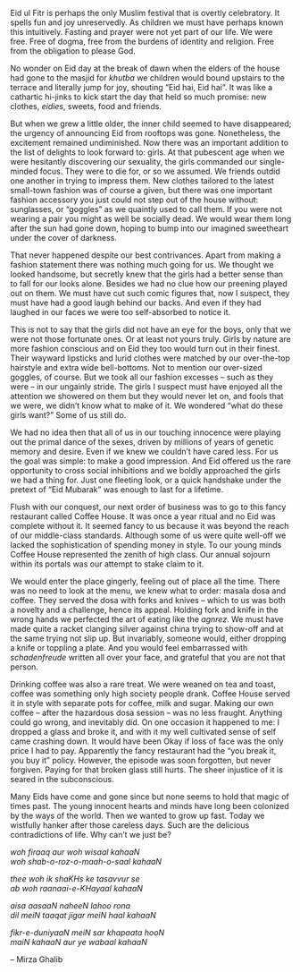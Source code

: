 <div className="">

<p>Eid ul Fitr is perhaps the only Muslim festival that is overtly celebratory. It spells fun and joy unreservedly. As children we must have perhaps known this intuitively. Fasting and prayer were not yet part of our life. We were free. Free of dogma, free from the burdens of identity and religion. Free from the obligation to please God. <span id="more-1137"></span></p>
<p>No wonder on Eid day at the break of dawn when the elders of the house had gone to the masjid for <em>khutba</em> we children would bound upstairs to the terrace and literally jump for joy, shouting &#8220;Eid hai, Eid hai&#8221;. It was like a cathartic hi-jinks to kick start the day that held so much promise: new clothes, <em>eidies</em>, sweets, food and friends.</p>
<p>But when we grew a little older, the inner child seemed to have disappeared; the urgency of announcing Eid from rooftops was gone. Nonetheless, the excitement remained undiminished. Now there was an important addition to the list of delights to look forward to: girls. At that pubescent age when we were hesitantly discovering our sexuality, the girls commanded our single-minded focus. They were to die for, or so we assumed. We friends outdid one another in trying to impress them. New clothes tailored to the latest small-town fashion was of course a given, but there was one important fashion accessory you just could not step out of the house without: sunglasses, or &#8220;goggles&#8221; as we quaintly used to call them. If you were not wearing a pair you might as well be socially dead. We would wear them long after the sun had gone down, hoping to bump into our imagined sweetheart under the cover of darkness.</p>
<p>That never happened despite our best contrivances. Apart from making a fashion statement there was nothing much going for us. We thought we looked handsome, but secretly knew that the girls had a better sense than to fall for our looks alone. Besides we had no clue how our preening played out on them. We must have cut such comic figures that, now I suspect, they must have had a good laugh behind our backs. And even if they had laughed in our faces we were too self-absorbed to notice it.</p>
<p>This is not to say that the girls did not have an eye for the boys, only that we were not those fortunate ones. Or at least not yours truly. Girls by nature are more fashion conscious and on Eid they too would turn out in their finest.  Their wayward lipsticks and lurid clothes were matched by our over-the-top hairstyle and extra wide bell-bottoms. Not to mention our over-sized goggles, of course. But we took all our fashion excesses &#8211; such as they were &#8211; in our ungainly stride. The girls I suspect must have enjoyed all the attention we showered on them but they would never let on, and fools that we were, we didn&#8217;t know what to make of it. We wondered &#8220;what do these girls want?&#8221; Some of us still do.</p>
<p>We had no idea then that all of us in our touching innocence were playing out the primal dance of the sexes, driven by millions of years of genetic memory and desire. Even if we knew we couldn&#8217;t have cared less. For us the goal was simple: to make a good impression. And Eid offered us the rare opportunity to cross social inhibitions and we boldly approached the girls we had a thing for. Just one fleeting look, or a quick handshake under the pretext of &#8220;Eid Mubarak&#8221; was enough to last for a lifetime.</p>
<p>Flush with our conquest, our next order of business was to go to this fancy restaurant called Coffee House. It was once a year ritual and no Eid was complete without it. It seemed fancy to us because it was beyond the reach of our middle-class standards. Although some of us were quite well-off we lacked the sophistication of spending money in style. To our young minds Coffee House represented the zenith of high class. Our annual sojourn within its portals was our attempt to stake claim to it.</p>
<p>We would enter the place gingerly, feeling out of place all the time. There was no need to look at the menu, we knew what to order: masala dosa and coffee. They served the dosa with forks and knives &#8211; which to us was both a novelty and a challenge, hence its appeal. Holding fork and knife in the wrong hands we perfected the art of eating like the <em>agnrez</em>. We must have made quite a racket clanging silver against china trying to show-off and at the same trying not slip up. But invariably, someone would, either dropping a knife or toppling a plate. And you would feel embarrassed with <em>schadenfreude</em> written all over your face, and grateful that you are not that person.</p>
<p>Drinking coffee was also a rare treat. We were weaned on tea and toast, coffee was something only high society people drank. Coffee House served it in style with separate pots for coffee, milk and sugar. Making our own coffee &#8211; after the hazardous dosa session &#8211; was no less fraught. Anything could go wrong, and inevitably did. On one occasion it happened to me: I dropped a glass and broke it, and with it my well cultivated sense of self came crashing down. It would have been Okay if loss of face was the only price I had to pay. Apparently the fancy restaurant had the &#8220;you break it, you buy it&#8221; policy. However, the episode was soon forgotten, but never forgiven. Paying for that broken glass still hurts. The sheer injustice of it is seared in the subconscious.</p>
<p>Many Eids have come and gone since but none seems to hold that magic of times past. The young innocent hearts and minds have long been colonized by the ways of the world. Then we wanted to grow up fast. Today we wistfully hanker after those careless days. Such are the delicious contradictions of life. Why can&#8217;t we just be?</p>
<div class="separator"></div>
<p><em>woh firaaq aur woh wisaal kahaaN<br />
woh shab-o-roz-o-maah-o-saal kahaaN</em></p>
<p><em>thee woh ik shaKHs ke tasavvur se<br />
ab woh raanaai-e-KHayaal kahaaN</em></p>
<p><em>aisa aasaaN naheeN lahoo rona<br />
dil meiN taaqat jigar meiN haal kahaaN</em></p>
<p><em>fikr-e-duniyaaN meiN sar khapaata hooN<br />
maiN kahaaN aur ye wabaal kahaaN</em></p>
<p>&#8211; Mirza Ghalib</p>
</div>